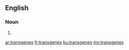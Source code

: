 ==English==

===Noun===
{{head|en|noun plural form}}

# {{plural of|transgene|lang=en}}

[[ar:transgenes]]
[[fr:transgenes]]
[[ku:transgenes]]
[[my:transgenes]]